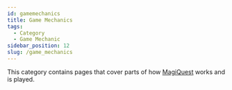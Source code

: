 ```yaml
---
id: gamemechanics
title: Game Mechanics
tags:
  - Category
  - Game Mechanic
sidebar_position: 12
slug: /game_mechanics
---
```



This category contains pages that cover parts of how [MagiQuest](docs\Info_About_MagiQuest\index.mdx) works and is played.

<DocCardList />